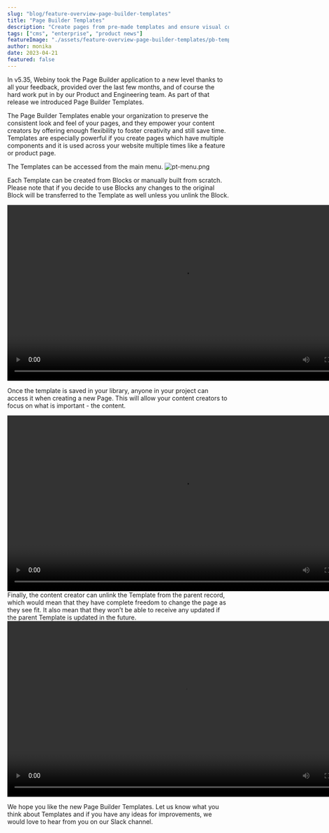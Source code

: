 ```yaml
---
slug: "blog/feature-overview-page-builder-templates"
title: "Page Builder Templates"
description: "Create pages from pre-made templates and ensure visual consistency across your content. Save time and effort for your content creators by building re-usable incredible page designs."
tags: ["cms", "enterprise", "product news"]
featureImage: "./assets/feature-overview-page-builder-templates/pb-templates-cover.png"
author: monika
date: 2023-04-21
featured: false
---
```


In v5.35, Webiny took the Page Builder application to a new level thanks to all your feedback, provided over the last few months, and of course the hard work put in by our Product and Engineering team. As part of that release we introduced Page Builder Templates.
 
The Page Builder Templates enable your organization to preserve the consistent look and feel of your pages, and they empower your content creators by offering enough flexibility to foster creativity and still save time. Templates are especially powerful if you create pages which have multiple components and it is used across your website multiple times like a feature or product page.
 
The Templates can be accessed from the main menu.
![pt-menu.png](./assets/feature-overview-page-builder-templates/pt-menu.png)
 
Each Template can be created from Blocks or manually built from scratch. Please note that if you decide to use Blocks any changes to the original Block will be transferred to the Template as well unless you unlink the Block.
 
<video width="800px" height="auto" controls autoplay>
  <source src="./assets/feature-overview-page-builder-templates/pt-create.mp4" type="video/mp4" />
</video>
 
Once the template is saved in your library, anyone in your project can access it when creating a new Page. This will allow your content creators to focus on what is important - the content. 
 
<video width="800px" height="auto" controls autoplay>
  <source src="./assets/feature-overview-page-builder-templates/pt-page.mp4" type="video/mp4" />
</video>
Finally, the content creator can unlink the Template from the parent record, which would mean that they have complete freedom to change the page as they see fit. It also mean that they won’t be able to receive any updated if the parent Template is updated in the future.
 
<video width="800px" height="auto" controls autoplay>
  <source src="./assets/feature-overview-page-builder-templates/pt-unlink.mp4" type="video/mp4" />
</video>
 
We hope you like the new Page Builder Templates. Let us know what you think about Templates and if you have any ideas for improvements, we would love to hear from you on our Slack channel.
